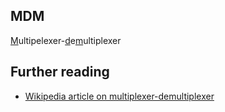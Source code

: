 == MDM ==

<u>M</u>ultipelexer-<u>d</u>e<u>m</u>ultiplexer

== Further reading ==

* [[w:multiplexer-demultiplexer|Wikipedia article on multiplexer-demultiplexer]]